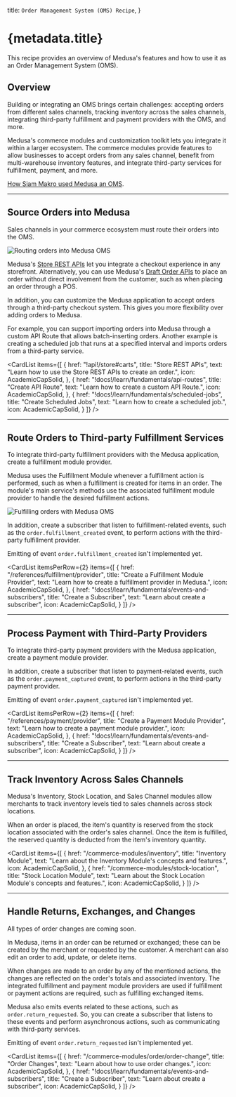
  title: `Order Management System (OMS) Recipe`,
}

# {metadata.title}

This recipe provides an overview of Medusa's features and how to use it as an Order Management System (OMS).

## Overview

Building or integrating an OMS brings certain challenges: accepting orders from different sales channels, tracking inventory across the sales channels, integrating third-party fulfillment and payment providers with the OMS, and more.

Medusa's commerce modules and customization toolkit lets you integrate it within a larger ecosystem. The commerce modules provide features to allow businesses to accept orders from any sales channel, benefit from multi-warehouse inventory features, and integrate third-party services for fulfillment, payment, and more.

<Note title="Related use-case">

[How Siam Makro used Medusa an OMS](https://medusajs.com/blog/makro-pro/).

</Note>

---

## Source Orders into Medusa

Sales channels in your commerce ecosystem must route their orders into the OMS.

![Routing orders into Medusa OMS](https://res.cloudinary.com/dza7lstvk/image/upload/v1709032160/Medusa%20Book/oms-orders_zf5ta9.jpg)

Medusa's [Store REST APIs](!api!/store) let you integrate a checkout experience in any storefront. Alternatively, you can use Medusa's [Draft Order APIs](!api!/admin#draft-orders) to place an order without direct involvement from the customer, such as when placing an order through a POS.

In addition, you can customize the Medusa application to accept orders through a third-party checkout system. This gives you more flexibility over adding orders to Medusa.

For example, you can support importing orders into Medusa through a custom API Route that allows batch-inserting orders. Another example is creating a scheduled job that runs at a specified interval and imports orders from a third-party service.

<CardList items={[
  {
    href: "!api!/store#carts",
    title: "Store REST APIs",
    text: "Learn how to use the Store REST APIs to create an order.",
    icon: AcademicCapSolid,
  },
  {
    href: "!docs!/learn/fundamentals/api-routes",
    title: "Create API Route",
    text: "Learn how to create a custom API Route.",
    icon: AcademicCapSolid,
  },
  {
    href: "!docs!/learn/fundamentals/scheduled-jobs",
    title: "Create Scheduled Jobs",
    text: "Learn how to create a scheduled job.",
    icon: AcademicCapSolid,
  }
]} />

---

## Route Orders to Third-party Fulfillment Services

To integrate third-party fulfillment providers with the Medusa application, create a fulfillment module provider.

Medusa uses the Fulfillment Module whenever a fulfillment action is performed, such as when a fulfillment is created for items in an order. The module's main service's methods use the associated fulfillment module provider to handle the desired fulfillment actions.

![Fulfilling orders with Medusa OMS](https://res.cloudinary.com/dza7lstvk/image/upload/v1709032184/Medusa%20Book/oms-fulfillment_qfrpdd.jpg)

In addition, create a subscriber that listen to fulfillment-related events, such as the `order.fulfillment_created` event, to perform actions with the third-party fulfillment provider.

<Note type="soon">

Emitting of event `order.fulfillment_created` isn't implemented yet.

</Note>

<CardList itemsPerRow={2} items={[
  {
    href: "/references/fulfillment/provider",
    title: "Create a Fulfillment Module Provider",
    text: "Learn how to create a fulfillment provider in Medusa.",
    icon: AcademicCapSolid,
  },
  {
    href: "!docs!/learn/fundamentals/events-and-subscribers",
    title: "Create a Subscriber",
    text: "Learn about create a subscriber",
    icon: AcademicCapSolid,
  }
]} />

---

## Process Payment with Third-Party Providers

To integrate third-party payment providers with the Medusa application, create a payment module provider.

In addition, create a subscriber that listen to payment-related events, such as the `order.payment_captured` event, to perform actions in the third-party payment provider.

<Note type="soon">

Emitting of event `order.payment_captured` isn't implemented yet.

</Note>

<CardList itemsPerRow={2} items={[
  {
    href: "/references/payment/provider",
    title: "Create a Payment Module Provider",
    text: "Learn how to create a payment module provider.",
    icon: AcademicCapSolid,
  },
  {
    href: "!docs!/learn/fundamentals/events-and-subscribers",
    title: "Create a Subscriber",
    text: "Learn about create a subscriber",
    icon: AcademicCapSolid,
  }
]} />

---

## Track Inventory Across Sales Channels

Medusa's Inventory, Stock Location, and Sales Channel modules allow merchants to track inventory levels tied to sales channels across stock locations.

When an order is placed, the item's quantity is reserved from the stock location associated with the order's sales channel. Once the item is fulfilled, the reserved quantity is deducted from the item's inventory quantity.

<CardList items={[
  {
    href: "/commerce-modules/inventory",
    title: "Inventory Module",
    text: "Learn about the Inventory Module's concepts and features.",
    icon: AcademicCapSolid,
  },
  {
    href: "/commerce-modules/stock-location",
    title: "Stock Location Module",
    text: "Learn about the Stock Location Module's concepts and features.",
    icon: AcademicCapSolid,
  }
]} />

<Card
  href="/commerce-modules/sales-channel"
  title="Sales Channel Module"
  text="Learn about the Sales Channel Module's concepts and features."
  icon={AcademicCapSolid}
  className="mt-1"
/>

---

## Handle Returns, Exchanges, and Changes

<Note type="soon">

All types of order changes are coming soon.

</Note>

In Medusa, items in an order can be returned or exchanged; these can be created by the merchant or requested by the customer. A merchant can also edit an order to add, update, or delete items.

When changes are made to an order by any of the mentioned actions, the changes are reflected on the order's totals and associated inventory. The integrated fulfillment and payment module providers are used if fulfillment or payment actions are required, such as fulfilling exchanged items.

Medusa also emits events related to these actions, such as `order.return_requested`. So, you can create a subscriber that listens to these events and perform asynchronous actions, such as communicating with third-party services.

<Note type="soon">

Emitting of event `order.return_requested` isn't implemented yet.

</Note>

<CardList items={[
  {
    href: "/commerce-modules/order/order-change",
    title: "Order Changes",
    text: "Learn about how to use order changes.",
    icon: AcademicCapSolid,
  },
  {
    href: "!docs!/learn/fundamentals/events-and-subscribers",
    title: "Create a Subscriber",
    text: "Learn about create a subscriber",
    icon: AcademicCapSolid,
  }
]} />
